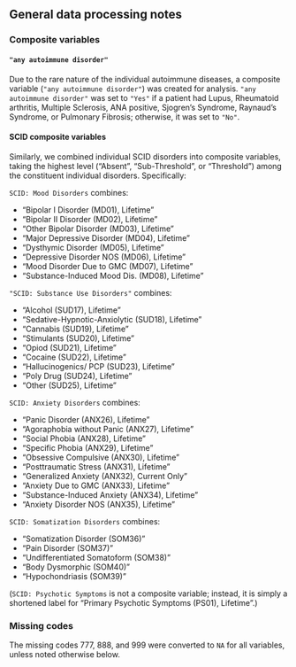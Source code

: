 
## General data processing notes {.appendix}

### Composite variables {#sec-composites .appendix}

#### `"any autoimmune disorder"` {.appendix}

Due to the rare nature of the individual autoimmune diseases, a composite 
variable (`"any autoimmune disorder"`) was created for analysis. 
`"any autoimmune disorder"` was set to `"Yes"` if a patient had Lupus, Rheumatoid arthritis, 
Multiple Sclerosis, ANA positive, Sjogren's Syndrome, Raynaud's Syndrome, 
or Pulmonary Fibrosis; otherwise, it was set to `"No"`.

#### SCID composite variables

Similarly, we combined individual SCID disorders into composite variables,
taking the highest level ("Absent", "Sub-Threshold", or "Threshold") 
among the constituent individual disorders.
Specifically:

`SCID: Mood Disorders` combines:

- "Bipolar I Disorder (MD01), Lifetime" 
- "Bipolar II Disorder (MD02), Lifetime"
- "Other Bipolar Disorder (MD03), Lifetime" 
- "Major Depressive Disorder (MD04), Lifetime"
- "Dysthymic Disorder (MD05), Lifetime"
- "Depressive Disorder NOS (MD06), Lifetime"
- "Mood Disorder Due to GMC (MD07), Lifetime" 
- "Substance-Induced Mood Dis. (MD08), Lifetime"

`"SCID: Substance Use Disorders"` combines:

- "Alcohol (SUD17), Lifetime" 
- "Sedative-Hypnotic-Anxiolytic (SUD18), Lifetime"
- "Cannabis (SUD19), Lifetime"
- "Stimulants (SUD20), Lifetime"
- "Opiod (SUD21), Lifetime"
- "Cocaine (SUD22), Lifetime"
- "Hallucinogenics/ PCP (SUD23), Lifetime"
- "Poly Drug (SUD24), Lifetime"
- "Other (SUD25), Lifetime"

`SCID: Anxiety Disorders` combines:

- "Panic Disorder (ANX26), Lifetime"
- "Agoraphobia without Panic (ANX27), Lifetime"
- "Social Phobia (ANX28), Lifetime"
- "Specific Phobia (ANX29), Lifetime"
- "Obsessive Compulsive (ANX30), Lifetime"
- "Posttraumatic Stress (ANX31), Lifetime"
- "Generalized Anxiety (ANX32), Current Only"
- "Anxiety Due to GMC (ANX33), Lifetime"
- "Substance-Induced Anxiety (ANX34), Lifetime"
- "Anxiety Disorder NOS (ANX35), Lifetime"

`SCID: Somatization Disorders` combines:

- "Somatization Disorder (SOM36)"
- "Pain Disorder (SOM37)"
- "Undifferentiated Somatoform (SOM38)"
- "Body Dysmorphic (SOM40)"
- "Hypochondriasis (SOM39)"

(`SCID: Psychotic Symptoms` is not a composite variable; instead, it is simply a shortened label for "Primary Psychotic Symptoms (PS01), Lifetime".)

<!-- "any autoimmune disorder" includes: -->
<!--     -   "Lupus", -->
<!--     -   "Rheumatoid arthritis", -->
<!--     -   "Multiple Sclerosis: Workup", -->
<!--     -   "ANA positive", -->
<!--     -   "Sjogrens Syndrome", -->
<!--     -   "Raynauds Syndrome", -->
<!--     -   "Pulmonary Fibrosis" -->

<!-- "Any tremor (excluding head)" includes: -->
<!--     -   "Intention tremor", -->
<!--     -   "Resting tremor", -->
<!--     -   "Postural tremor", -->
<!--     -   "Intermittent tremor" -->

<!-- "Any cancer" includes: -->
<!--     -   "Thyroid Cancer", -->
<!--     -   "Skin Cancer", -->
<!--     -   "Melanoma", -->
<!--     -   "Prostate Cancer", -->
<!--     -   "Other Cancer" -->

### Missing codes {.appendix}

The missing codes 777, 888, and 999 were converted to `NA` for all variables, unless noted otherwise below.
